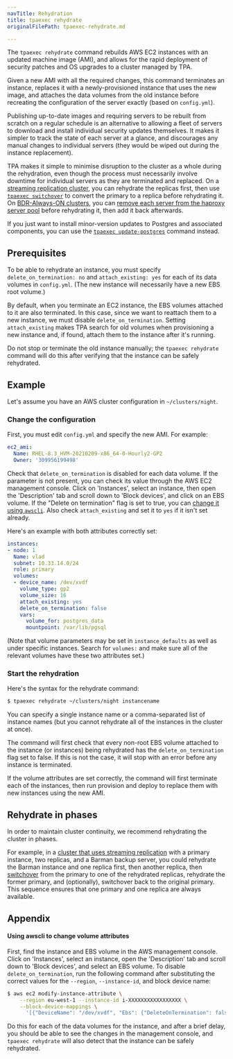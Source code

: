 ```yaml
---
navTitle: Rehydration
title: tpaexec rehydrate
originalFilePath: tpaexec-rehydrate.md

---
```


The `tpaexec rehydrate` command rebuilds AWS EC2 instances with an
updated machine image (AMI), and allows for the rapid deployment of
security patches and OS upgrades to a cluster managed by TPA.

Given a new AMI with all the required changes, this command terminates
an instance, replaces it with a newly-provisioned instance that uses the
new image, and attaches the data volumes from the old instance before
recreating the configuration of the server exactly (based on
`config.yml`).

Publishing up-to-date images and requiring servers to be rebuilt from
scratch on a regular schedule is an alternative to allowing a fleet of
servers to download and install individual security updates themselves.
It makes it simpler to track the state of each server at a glance, and
discourages any manual changes to individual servers (they would be
wiped out during the instance replacement).

TPA makes it simple to minimise disruption to the cluster as a whole
during the rehydration, even though the process must necessarily involve
downtime for individual servers as they are terminated and replaced. On
a [streaming replication cluster](architecture-M1/), you can rehydrate
the replicas first, then use [`tpaexec switchover`](tpaexec-switchover/)
to convert the primary to a replica before rehydrating it. On
[BDR-Always-ON clusters](architecture-BDR-Always-ON/), you can [remove
each server from the haproxy server pool](tpaexec-server-pool/) before
rehydrating it, then add it back afterwards.

If you just want to install minor-version updates to Postgres and
associated components, you can use the
[`tpaexec update-postgres`](tpaexec-update-postgres/) command instead.

## Prerequisites

To be able to rehydrate an instance, you must specify
`delete_on_termination: no` and `attach_existing: yes` for each of its
data volumes in `config.yml`. (The new instance will necessarily have a
new EBS root volume.)

By default, when you terminate an EC2 instance, the EBS volumes attached
to it are also terminated. In this case, since we want to reattach them
to a new instance, we must disable `delete_on_termination`. Setting
`attach_existing` makes TPA search for old volumes when provisioning
a new instance and, if found, attach them to the instance after it's
running.

Do not stop or terminate the old instance manually; the
`tpaexec rehydrate` command will do this after verifying that the
instance can be safely rehydrated.

## Example

Let's assume you have an AWS cluster configuration in `~/clusters/night`.

### Change the configuration

First, you must edit `config.yml` and specify the new AMI. For example:

```yaml
ec2_ami:
  Name: RHEL-8.3_HVM-20210209-x86_64-0-Hourly2-GP2
  Owner: '309956199498'
```

Check that `delete_on_termination` is disabled for each data volume. If
the parameter is not present, you can check its value through the AWS
EC2 management console. Click on 'Instances', select an instance, then
open the 'Description' tab and scroll down to 'Block devices', and click
on an EBS volume. If the "Delete on termination" flag is set to true,
you can [change it using `awscli`](#appendix). Also check
`attach_existing` and set it to `yes` if it isn't set already.

Here's an example with both attributes correctly set:

```yaml
instances:
- node: 1
  Name: vlad
  subnet: 10.33.14.0/24
  role: primary
  volumes:
  - device_name: /dev/xvdf
    volume_type: gp2
    volume_size: 16
    attach_existing: yes
    delete_on_termination: false
    vars:
      volume_for: postgres_data
      mountpoint: /var/lib/pgsql
```

(Note that volume parameters may be set in `instance_defaults` as well
as under specific instances. Search for `volumes:` and make sure all of
the relevant volumes have these two attributes set.)

### Start the rehydration

Here's the syntax for the rehydrate command:

```bash
$ tpaexec rehydrate ~/clusters/night instancename
```

You can specify a single instance name or a comma-separated list of
instance names (but you cannot rehydrate all of the instances in the
cluster at once).

The command will first check that every non-root EBS volume attached to
the instance (or instances) being rehydrated has the
`delete_on_termination` flag set to false. If this is not the case, it
will stop with an error before any instance is terminated.

If the volume attributes are set correctly, the command will first
terminate each of the instances, then run provision and deploy to
replace them with new instances using the new AMI.

## Rehydrate in phases

In order to maintain cluster continuity, we recommend rehydrating the
cluster in phases.

For example, in a [cluster that uses streaming
replication](architecture-M1/) with a primary instance, two replicas,
and a Barman backup server, you could rehydrate the Barman instance and
one replica first, then another replica, then
[switchover](tpaexec-switchover/) from the primary to one of the
rehydrated replicas, rehydrate the former primary, and (optionally),
switchover back to the original primary. This sequence ensures that one
primary and one replica are always available.

## Appendix

#### Using awscli to change volume attributes

First, find the instance and EBS volume in the AWS management console.
Click on 'Instances', select an instance, open the 'Description' tab and
scroll down to 'Block devices', and select an EBS volume. To disable
`delete_on_termination`, run the following command after substituting
the correct values for the `--region`, `--instance-id`, and block device
name:

```bash
$ aws ec2 modify-instance-attribute \
    --region eu-west-1 --instance-id i-XXXXXXXXXXXXXXXXX \
    --block-device-mappings \
      '[{"DeviceName": "/dev/xvdf", "Ebs": {"DeleteOnTermination": false}}]'
```

Do this for each of the data volumes for the instance, and after a brief
delay, you should be able to see the changes in the management console,
and `tpaexec rehydrate` will also detect that the instance can be safely
rehydrated.
